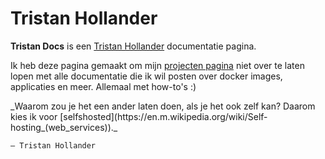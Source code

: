 


# Tristan Hollander

**Tristan Docs** is een [Tristan Hollander](https://www.tristanhollander.nl) documentatie pagina.

Ik heb deze pagina gemaakt om mijn [projecten pagina](https://info.tristanhollander.nl/#portfolio) niet over te laten lopen met alle documentatie die ik wil posten over docker images, applicaties en meer. Allemaal met how-to's :)


<Bleed>
  <div style={{ border: '1px solid #888', padding: '4rem 2.5rem', textAlign: 'center' }}>
    _Waarom zou je het een ander laten doen, als je het ook zelf kan? Daarom kies ik voor [selfshosted](https://en.m.wikipedia.org/wiki/Self-hosting_(web_services))._

    — Tristan Hollander

  </div>
</Bleed>
